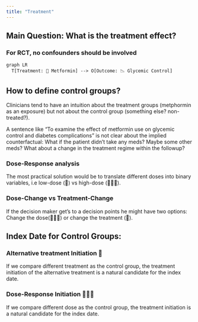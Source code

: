 ```yaml
---
title: "Treatment"
---
```


## Main Question: What is the treatment effect?

### For RCT, no confounders should be involved

```mermaid
graph LR
  T[Treatment: 💊 Metformin] --> O[Outcome: 📉 Glycemic Control]

```

## How to define control groups?

Clinicians tend to have an intuition about the treatment groups (metphormin as an exposure) but not about the control group (something else? non-treated?).

A sentence like "To examine the effect of metformin use on glycemic control and diabetes complications" is not clear about the implied counterfactual: What if the patient didn't take any meds? Maybe some other meds? What about a change in the treatment regime within the followup?

### Dose-Response analysis

The most practical solution would be to translate different doses into binary variables, i.e low-dose (💊) vs high-dose (💊💊💊).

### Dose-Change vs Treatment-Change

If the decision maker get's to a decision points he might have two options: Change the dose(💊💊💊) or change the treatment (💉).

## Index Date for Control Groups:

### Alternative treatment Initiation 💉

If we compare different treatment as the control group, the treatment initiation of the alternative treatment is a natural candidate for the index date.

### Dose-Response Initiation 💊💊💊

If we compare different dose as the control group, the treatment initiation is a natural candidate for the index date.

### 
